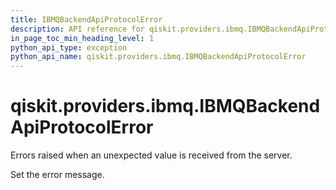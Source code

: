 ```yaml
---
title: IBMQBackendApiProtocolError
description: API reference for qiskit.providers.ibmq.IBMQBackendApiProtocolError
in_page_toc_min_heading_level: 1
python_api_type: exception
python_api_name: qiskit.providers.ibmq.IBMQBackendApiProtocolError
---
```


# qiskit.providers.ibmq.IBMQBackendApiProtocolError

<Class id="qiskit.providers.ibmq.IBMQBackendApiProtocolError" github="https://github.com/qiskit/qiskit-ibmq-provider/tree/stable/0.16/qiskit/providers/ibmq/exceptions.py" signature="IBMQBackendApiProtocolError(*message)">
  Errors raised when an unexpected value is received from the server.

  Set the error message.
</Class>

